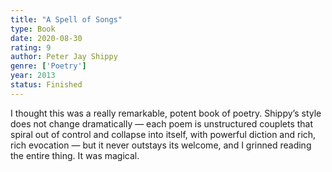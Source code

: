 ```yaml
---
title: "A Spell of Songs"
type: Book
date: 2020-08-30
rating: 9
author: Peter Jay Shippy
genre: ['Poetry']
year: 2013
status: Finished
---
```


I thought this was a really remarkable, potent book of poetry. Shippy’s style does not change dramatically — each poem is unstructured couplets that spiral out of control and collapse into itself, with powerful diction and rich, rich evocation — but it never outstays its welcome, and I grinned reading the entire thing. It was magical.

